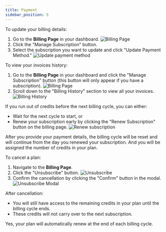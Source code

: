 ```yaml
---
title: Payment
sidebar_position: 5
---
```


<AccordionGroup>

<Accordion title="How do I change my billing details?">
To update your billing details:

1. Go to the **Billing Page** in your dashboard.
   ![Billing Page](../images/manage-subscription.png)
2. Click the "Manage Subscription" button.
3. Select the subscription you want to update and click "Update Payment Method."
   ![Update payment method](../images/billing-info-2.png)

</Accordion>

<Accordion title="How do I view my invoice history?">
To view your invoices history:

1. Go to the **Billing Page** in your dashboard and click the "Manage Subscription" button (this button will only appear if you have a subscription).
   ![Billing Page](../images/manage-subscription.png)
2. Scroll down to the "Billing History" section to view all your invoices.
   ![Billing History](../images/billing-history.png)

</Accordion>

<Accordion title="What happens if I run out of credits?">
If you run out of credits before the next billing cycle, you can either:

- Wait for the next cycle to start, or
- Renew your subscription early by clicking the "Renew Subscription" button on the billing page.
  ![Renew subscription](../images/renew-subscription.png)

After you provide your payment details, the billing cycle will be reset and will continue from the day you renewed your subscription. And you will be assigned the number of credits in your plan.

   </Accordion>

<Accordion title="How do I cancel a plan?">

To cancel a plan:

1. Navigate to the **Billing Page**.
2. Click the "Unsubscribe" button.
   ![Unsubscribe](../images/unsubscribe.png)
3. Confirm the cancellation by clicking the "Confirm" button in the modal.
   ![Unsubscribe Modal](../images/unsubscribe-modal.png)

After cancellation:

- You will still have access to the remaining credits in your plan until the billing cycle ends.
- These credits will not carry over to the next subscription.

</Accordion>

<Accordion title="Does my plan automatically renew?">
  Yes, your plan will automatically renew at the end of each billing cycle.
</Accordion>

</AccordionGroup>
